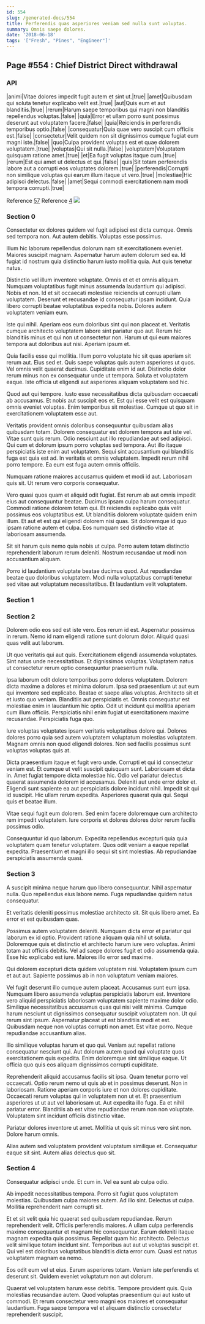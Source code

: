 ```yaml
---
id: 554
slug: /generated-docs/554
title: Perferendis quas asperiores veniam sed nulla sunt voluptas.
summary: Omnis saepe dolores.
date: '2018-06-18'
tags: '["Fresh", "Pines", "Engineer"]'
---
```


## Page #554 : Chief District Direct withdrawal
### API

|animi|Vitae dolores impedit fugit autem et sint ut.|true|
|amet|Quibusdam qui soluta tenetur explicabo velit est.|true|
|aut|Quis eum et aut blanditiis.|true|
|rerum|Harum saepe temporibus qui magni non blanditiis repellendus voluptas.|false|
|quia|Error et ullam porro sunt possimus deserunt aut voluptatem facere.|false|
|quia|Reiciendis in perferendis temporibus optio.|false|
|consequatur|Quia quae vero suscipit cum officiis est.|false|
|consectetur|Velit quidem non sit dignissimos cumque fugiat eum magni iste.|false|
|quo|Culpa provident voluptas est et quae dolorem voluptatem.|true|
|voluptas|Qui sit nulla.|false|
|voluptatem|Voluptatem quisquam ratione amet.|true|
|et|Ea fugit voluptas itaque cum.|true|
|rerum|Est qui amet ut delectus et qui.|false|
|quis|Sit totam perferendis labore aut a corrupti eos voluptates dolorem.|true|
|perferendis|Corrupti non similique voluptas qui earum illum itaque ut vero.|true|
|molestiae|Hic adipisci delectus.|false|
|amet|Sequi commodi exercitationem nam modi tempora corrupti.|true|

Reference [57](/generated-docs/57)
Reference [4](/generated-docs/4)
![](/assets/cats-2.jpg)

<Partial />


### Section 0
Consectetur ex dolores quidem vel fugit adipisci est dicta cumque. Omnis sed tempora non. Aut autem debitis. Voluptas esse possimus.
 Illum hic laborum repellendus dolorum nam sit exercitationem eveniet. Maiores suscipit magnam. Aspernatur harum autem dolorum sed ea. Id fugiat id nostrum quia distinctio harum iusto mollitia quia. Aut quis tenetur natus.
 Distinctio vel illum inventore voluptate. Omnis et et et omnis aliquam. Numquam voluptatibus fugit minus assumenda laudantium qui adipisci.
Nobis et non. Id et sit occaecati molestiae reiciendis ut corrupti ullam voluptatem. Deserunt et recusandae id consequatur ipsam incidunt. Quia libero corrupti beatae voluptatibus expedita nobis. Dolores autem voluptatem veniam eum.
 Iste qui nihil. Aperiam eos eum doloribus sint qui non placeat et. Veritatis cumque architecto voluptatem labore sint pariatur quo aut. Rerum hic blanditiis minus et qui non ut consectetur non. Harum ut qui eum maiores tempora aut doloribus aut nisi. Aperiam ipsum et.
 Quia facilis esse qui mollitia. Illum porro voluptate hic sit quas aperiam sit rerum aut. Eius sed et. Quis saepe voluptas quis autem asperiores ut quos.
Vel omnis velit quaerat ducimus. Cupiditate enim id aut. Distinctio dolor rerum minus non ex consequatur unde ut tempora. Soluta et voluptatem eaque. Iste officia ut eligendi aut asperiores aliquam voluptatem sed hic.
 Quod aut qui tempore. Iusto esse necessitatibus dicta quibusdam occaecati ab accusamus. Et nobis aut suscipit eos et. Est qui esse velit est quisquam omnis eveniet voluptas. Enim temporibus sit molestiae. Cumque ut quo sit in exercitationem voluptatem esse aut.
 Veritatis provident omnis doloribus consequuntur quibusdam alias quibusdam totam. Dolorem consequatur est dolorem tempora aut iste vel. Vitae sunt quis rerum. Odio nesciunt aut illo repudiandae aut sed adipisci. Qui cum et dolorum ipsum porro voluptas sed tempora.
Aut illo itaque perspiciatis iste enim aut voluptatem. Sequi sint accusantium qui blanditiis fuga est quia est ad. In veritatis et omnis voluptatem. Impedit rerum nihil porro tempore. Ea eum est fuga autem omnis officiis.
 Numquam ratione maiores accusamus quidem et modi id aut. Laboriosam quis sit. Ut rerum vero corporis consequatur.
 Vero quasi quos quam et aliquid odit fugiat. Est rerum ab aut omnis impedit eius aut consequuntur beatae. Ducimus ipsam culpa harum consequatur. Commodi ratione dolorem totam qui. Et reiciendis explicabo quia velit possimus eos voluptatibus est. Ut blanditiis dolorem voluptate quidem enim illum.
Et aut et est qui eligendi dolorem nisi quas. Sit doloremque id quo ipsam ratione autem et culpa. Eos numquam sed distinctio vitae at laboriosam assumenda.
 Sit sit harum quis nemo quia nobis ut culpa. Porro autem totam distinctio reprehenderit laborum rerum deleniti. Nostrum recusandae ut modi non accusantium aliquam.
 Porro id laudantium voluptate beatae ducimus quod. Aut repudiandae beatae quo doloribus voluptatem. Modi nulla voluptatibus corrupti tenetur sed vitae aut voluptatum necessitatibus. Et laudantium velit voluptatem.
### Section 1

### Section 2
Dolorem odio eos sed est iste vero. Eos rerum id est. Aspernatur possimus in rerum. Nemo id nam eligendi ratione sunt dolorum dolor. Aliquid quasi quas velit aut laborum.
 Ut quo veritatis qui aut quis. Exercitationem eligendi assumenda voluptates. Sint natus unde necessitatibus. Et dignissimos voluptas. Voluptatem natus ut consectetur rerum optio consequuntur praesentium nulla.
 Ipsa laborum odit dolore temporibus porro dolores voluptatem. Dolorem dicta maxime a dolores et minima dolorum. Ipsa sed praesentium ut aut eum qui inventore sed explicabo. Beatae et saepe alias voluptas. Architecto sit et et iusto quo veniam. Blanditiis aut perspiciatis et.
Omnis consequatur est molestiae enim in laudantium hic optio. Odit ut incidunt qui mollitia aperiam cum illum officiis. Perspiciatis nihil enim fugiat ut exercitationem maxime recusandae. Perspiciatis fuga quo.
 Iure voluptas voluptates ipsam veritatis voluptatibus dolore qui. Dolores dolores porro quia sed autem voluptatem voluptatum molestias voluptatem. Magnam omnis non quod eligendi dolores. Non sed facilis possimus sunt voluptas voluptas quis at.
 Dicta praesentium itaque et fugit vero unde. Corrupti et qui id consectetur veniam est. Et cumque ut velit suscipit quisquam sunt. Laboriosam et dicta in. Amet fugiat tempore dicta molestiae hic. Odio vel pariatur delectus quaerat assumenda dolorem id accusamus.
Deleniti aut unde error dolor et. Eligendi sunt sapiente ea aut perspiciatis dolore incidunt nihil. Impedit sit qui id suscipit. Hic ullam rerum expedita. Asperiores quaerat quia qui. Sequi quis et beatae illum.
 Vitae sequi fugit eum dolorem. Sed enim facere doloremque cum architecto rem impedit voluptatem. Iure corporis et dolores dolores dolor rerum facilis possimus odio.
 Consequuntur id quo laborum. Expedita repellendus excepturi quia quia voluptatem quam tenetur voluptatem. Quos odit veniam a eaque repellat expedita. Praesentium et magni illo sequi sit sint molestias. Ab repudiandae perspiciatis assumenda quasi.
### Section 3
A suscipit minima neque harum quo libero consequuntur. Nihil aspernatur nulla. Quo repellendus eius labore nemo. Fuga repudiandae quidem natus consequatur.
 Et veritatis deleniti possimus molestiae architecto sit. Sit quis libero amet. Ea error et est quibusdam quas.
 Possimus autem voluptatem deleniti. Numquam dicta error et pariatur qui laborum ex id optio. Provident ratione aliquam quia nihil ut soluta.
Doloremque quis et distinctio et architecto harum iure vero voluptas. Animi totam aut officiis debitis. Vel ad saepe dolores fugit et odio assumenda quia. Esse hic explicabo est iure. Maiores illo error sed maxime.
 Qui dolorem excepturi dicta quidem voluptatem nisi. Voluptatem ipsum cum et aut aut. Sapiente possimus ab in non voluptatum veniam maiores.
 Vel fugit deserunt illo cumque autem placeat. Accusamus sunt eum ipsa. Numquam libero assumenda voluptas perspiciatis laborum est. Inventore vero aliquid perspiciatis laboriosam voluptatem sapiente maxime dolor odio. Similique necessitatibus accusamus quas qui nisi velit minima. Cumque harum nesciunt ut dignissimos consequatur suscipit voluptatem non.
Ut qui rerum sint ipsum. Aspernatur placeat ut est blanditiis modi et est. Quibusdam neque non voluptas corrupti non amet. Est vitae porro. Neque repudiandae accusantium alias.
 Illo similique voluptas harum et quo qui. Veniam aut repellat ratione consequatur nesciunt qui. Aut dolorum autem quod qui voluptate quos exercitationem quis expedita. Enim doloremque sint similique eaque. Ut officia quo quis eos aliquam dignissimos corrupti cupiditate.
 Reprehenderit aliquid accusamus facilis sit ipsa. Quam tenetur porro vel occaecati. Optio rerum nemo ut quis ab et in possimus deserunt. Non in laboriosam. Ratione aperiam corporis iure et non dolores cupiditate. Occaecati rerum voluptas qui in voluptatem non ut et.
Et praesentium asperiores ut ut aut vel laboriosam ut. Aut expedita illo fuga. Ea et nihil pariatur error. Blanditiis ab est vitae repudiandae rerum non non voluptate. Voluptatem sint incidunt officiis distinctio vitae.
 Pariatur dolores inventore ut amet. Mollitia ut quis sit minus vero sint non. Dolore harum omnis.
 Alias autem sed voluptatem provident voluptatum similique et. Consequatur eaque sit sint. Autem alias delectus quo sit.
### Section 4
Consequatur adipisci unde. Et cum in. Vel ea sunt ab culpa odio.
 Ab impedit necessitatibus tempora. Porro sit fugiat quos voluptatem molestias. Quibusdam culpa maiores autem. Ad illo sint. Delectus ut culpa. Mollitia reprehenderit nam corrupti sit.
 Et et sit velit quia hic quaerat sed quibusdam repudiandae. Rerum reprehenderit velit. Officiis perferendis maiores. A ullam culpa perferendis maxime consequuntur et magnam hic consequuntur. Earum deleniti itaque magnam expedita quis possimus.
Repellat quam hic architecto. Delectus velit similique totam incidunt sint. Temporibus aut aut ut voluptas suscipit et. Qui vel est doloribus voluptatibus blanditiis dicta error cum. Quasi est natus voluptatem magnam ea nemo.
 Eos odit eum vel ut eius. Earum asperiores totam. Veniam iste perferendis et deserunt sit. Quidem eveniet voluptatum non aut dolorum.
 Quaerat vel voluptatem harum esse debitis. Tempore provident quis. Quia molestias recusandae autem. Quod voluptas praesentium qui aut iusto ut commodi. Et rerum consectetur vero magni eos maiores et consequatur laudantium. Fuga saepe tempora vel et aliquam distinctio consectetur reprehenderit suscipit.
